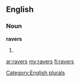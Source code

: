 ==English==

===Noun===
'''ravers'''

# {{plural of|[[raver]]}}

[[Category:English plurals]]

[[ar:ravers]]
[[my:ravers]]
[[fi:ravers]]